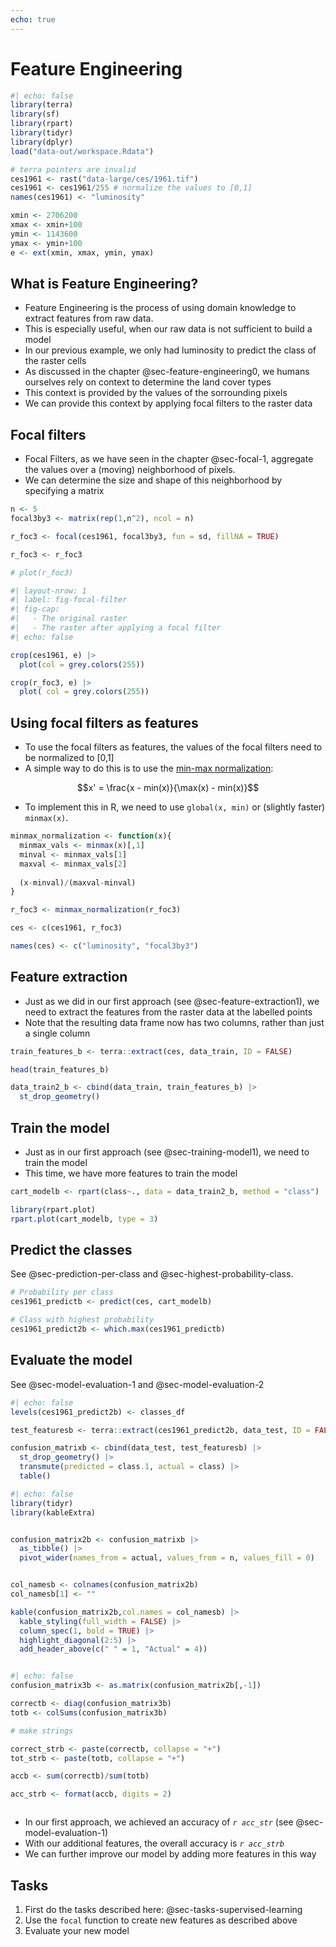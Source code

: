 ```yaml
---
echo: true
---
```

# Feature Engineering {#sec-feature-engineering}

```r
#| echo: false
library(terra)
library(sf)
library(rpart)
library(tidyr)
library(dplyr)
load("data-out/workspace.Rdata")

# terra pointers are invalid
ces1961 <- rast("data-large/ces/1961.tif")
ces1961 <- ces1961/255 # normalize the values to [0,1]
names(ces1961) <- "luminosity"

xmin <- 2706200
xmax <- xmin+100
ymin <- 1143600
ymax <- ymin+100
e <- ext(xmin, xmax, ymin, ymax)

```


## What is Feature Engineering?

- Feature Engineering is the process of using domain knowledge to extract features from raw data.
- This is especially useful, when our raw data is not sufficient to build a model
- In our previous example, we only had luminosity to predict the class of the raster cells
- As discussed in the chapter @sec-feature-engineering0, we humans ourselves rely on context to determine the land cover types
- This context is provided by the values of the sorrounding pixels
- We can provide this context by applying focal filters to the raster data


## Focal filters



- Focal Filters, as we have seen in the chapter @sec-focal-1, aggregate the values over a (moving) neighborhood of pixels. 
- We can determine the size and shape of this neighborhood by specifying a matrix





```r
n <- 5
focal3by3 <- matrix(rep(1,n^2), ncol = n)

r_foc3 <- focal(ces1961, focal3by3, fun = sd, fillNA = TRUE)

r_foc3 <- r_foc3

# plot(r_foc3)
```


```r
#| layout-nrow: 1
#| label: fig-focal-filter
#| fig-cap:
#|   - The original raster
#|   - The raster after applying a focal filter
#| echo: false

crop(ces1961, e) |> 
  plot(col = grey.colors(255))

crop(r_foc3, e) |> 
  plot( col = grey.colors(255))
```


## Using focal filters as features

- To use the focal filters as features, the values of the focal filters need to be normalized to [0,1]
- A simple way to do this is to use the [min-max normalization](https://en.wikipedia.org/wiki/Feature_scaling#Rescaling_(min-max_normalization)): 

$$x' = \frac{x - min(x)}{\max(x) - min(x)}$$


- To implement this in R, we need to use `global(x, min)` or (slightly faster) `minmax(x)`. 

```r

minmax_normalization <- function(x){
  minmax_vals <- minmax(x)[,1]
  minval <- minmax_vals[1]
  maxval <- minmax_vals[2]
  
  (x-minval)/(maxval-minval)
}

r_foc3 <- minmax_normalization(r_foc3)

ces <- c(ces1961, r_foc3)

names(ces) <- c("luminosity", "focal3by3")
```


## Feature extraction

- Just as we did in our first approach (see @sec-feature-extraction1), we need to extract the features from the raster data at the labelled points
- Note that the resulting data frame now has two columns, rather than just a single column

```r
train_features_b <- terra::extract(ces, data_train, ID = FALSE)

head(train_features_b)
```


```r
data_train2_b <- cbind(data_train, train_features_b) |> 
  st_drop_geometry()
```

## Train the model

- Just as in our first approach (see @sec-training-model1), we need to train the model
- This time, we have more features to train the model



```r
cart_modelb <- rpart(class~., data = data_train2_b, method = "class")

library(rpart.plot)
rpart.plot(cart_modelb, type = 3)
```

## Predict the classes

See @sec-prediction-per-class and @sec-highest-probability-class.

```r
# Probability per class
ces1961_predictb <- predict(ces, cart_modelb)

# Class with highest probability
ces1961_predict2b <- which.max(ces1961_predictb)

```

## Evaluate the model

See @sec-model-evaluation-1 and @sec-model-evaluation-2

```r
#| echo: false
levels(ces1961_predict2b) <- classes_df
```


```r
test_featuresb <- terra::extract(ces1961_predict2b, data_test, ID = FALSE)

confusion_matrixb <- cbind(data_test, test_featuresb) |> 
  st_drop_geometry() |> 
  transmute(predicted = class.1, actual = class) |> 
  table()
```


```r
#| echo: false
library(tidyr)
library(kableExtra)


confusion_matrix2b <- confusion_matrixb |> 
  as_tibble() |> 
  pivot_wider(names_from = actual, values_from = n, values_fill = 0)


col_namesb <- colnames(confusion_matrix2b)
col_namesb[1] <- ""

kable(confusion_matrix2b,col.names = col_namesb) |> 
  kable_styling(full_width = FALSE) |> 
  column_spec(1, bold = TRUE) |> 
  highlight_diagonal(2:5) |> 
  add_header_above(c(" " = 1, "Actual" = 4))



```


```r
#| echo: false
confusion_matrix3b <- as.matrix(confusion_matrix2b[,-1])

correctb <- diag(confusion_matrix3b)
totb <- colSums(confusion_matrix3b)

# make strings

correct_strb <- paste(correctb, collapse = "+")
tot_strb <- paste(totb, collapse = "+")

accb <- sum(correctb)/sum(totb)

acc_strb <- format(accb, digits = 2)



```


- In our first approach, we achieved an accuracy of *`r acc_str`* (see @sec-model-evaluation-1)
- With our additional features, the overall accuracy is *`r acc_strb`*
- We can further improve our model by adding more features in this way



## Tasks

1. First do the tasks described here: @sec-tasks-supervised-learning
2. Use the `focal` function to create new features as described above
3. Evaluate your new model